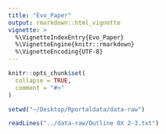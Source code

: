 ```yaml
---
title: "Evo_Paper"
output: rmarkdown::html_vignette
vignette: >
  %\VignetteIndexEntry{Evo_Paper}
  %\VignetteEngine{knitr::rmarkdown}
  %\VignetteEncoding{UTF-8}
---
```


```r
knitr::opts_chunk$set(
  collapse = TRUE,
  comment = "#>"
)
```

```r
setwd("~/Desktop/Rportaldata/data-raw")
```

```r
readLines("../data-raw/Outline 0X 2-3.txt")
```
